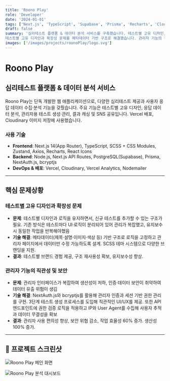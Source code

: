 ```yaml
---
title: 'Roono Play'
role: 'Developer'
date: '2024-01-01'
tags: ['Next.js', 'TypeScript', 'Supabase', 'Prisma', 'Recharts', 'Cloudinary']
draft: false
summary: '심리테스트 플랫폼 & 데이터 분석 서비스를 구축했습니다. 테스트별 고유 디자인, 실시간 데이터 분석, 관리자 대시보드, SNS 공유 기능을 제공합니다.
테스트별 고유 디자인과 확장성 문제를 메타데이터 기반 구조로 해결했습니다. 관리자 기능의 직관성 및 보안 문제를 3단계 프로세스와 권한 관리로 개선했습니다.'
images: ['/images/projects/roonoPlay/logo.svg']
---
```


# Roono Play

<div className="project-overview">

## 심리테스트 플랫폼 & 데이터 분석 서비스

Roono Play는 단독 개발한 웹 애플리케이션으로, 다양한 심리테스트 제공과 사용자 응답 데이터 수집·분석 기능을 갖췄습니다. 주요 기능은 테스트별 고유 디자인, 응답 데이터 분석, 관리자용 테스트 생성·관리, 결과 캐싱 및 SNS 공유입니다. Vercel 배포, Cloudinary 이미지 저장에 사용했습니다.

</div>

<div className="tech-stack">

### 사용 기술

- **Frontend**: Next.js 14(App Router), TypeScript, SCSS + CSS Modules, Zustand, Axios, Recharts, React Icons
- **Backend**: Node.js, Next.js API Routes, PostgreSQL(Supabase), Prisma, NextAuth.js, bcryptjs
- **DevOps & 배포**: Vercel, Cloudinary, Vercel Analytics, Nodemailer

</div>

---

## 핵심 문제상황

<div className="problem-solution">

<div className="challenge-item">

### 테스트별 고유 디자인과 확장성 문제

- **문제**: 테스트별 디자인과 로직을 유지하면서, 신규 테스트를 추가할 수 있는 구조가 필요. 기존 방식은 테스트마다 UI·로직이 분리되어 있어 관리가 복잡했고, 유지보수 시 동일한 작업을 반복해야했음
- **기술 해결**: 메타데이터(제목·설명·이미지·색상 등) 기반 구조로 로직을 고정하고 관리자 페이지에서 데이터만 수정 가능하도록 설계. SCSS 테마 시스템으로 다양한 브랜딩을 지원.
- **결과**: 테스트별 브랜드 경험 제공, 구조 재사용성 확보, 유지보수성 향상.

</div>

<div className="challenge-item">

### 관리자 기능의 직관성 및 보안

- **문제**: 관리자 인터페이스가 복잡하여 생산성이 저하, 인증·데이터 보안이 취약하여 데이터 유출 위험이 생김
- **기술 해결**: NextAuth.js와 bcryptjs를 활용해 관리자 인증과 세션 기반 권한 관리를 구현. 3단계 테스트 생성 프로세스를 도입해 직관적인 UI/UX를 제공. 또한 API 엔드포인트에 권한 검증 로직을 적용하고 IP와 User Agent를 수집해 사용자 추적과 데이터 무결성을 확보
- **결과**: 관리자 사용 편의성 향상, 보안 위협 감소, 작업 효율성 60% 증가. 생산성 100% 증가.

</div>

</div>

---

## 📸 프로젝트 스크린샷

![Roono Play 메인 화면](/images/projects/roonoPlay/image1.png)

![Roono Play 분석 대시보드](/images/projects/roonoPlay/image2.png)